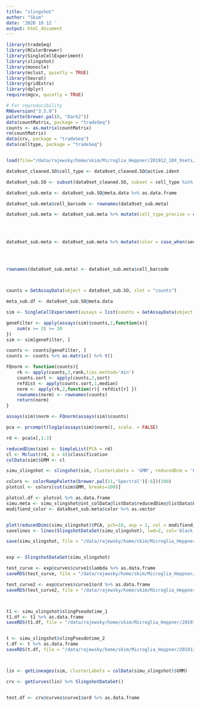 ```yaml
---
title: "slingshot"
author: "Skim"
date: '2020 10 12 '
output: html_document
---
```


```r
library(tradeSeq)
library(RColorBrewer)
library(SingleCellExperiment)
library(slingshot)
library(monocle)
library(mclust, quietly = TRUE)
library(Seurat)
library(gridExtra)
library(dplyr)
require(mgcv, quietly = TRUE)
```

```r
# For reproducibility
RNGversion("3.5.0")
palette(brewer.pal(8, "Dark2"))
data(countMatrix, package = "tradeSeq")
counts <- as.matrix(countMatrix)
rm(countMatrix)
data(crv, package = "tradeSeq")
data(celltype, package = "tradeSeq")


load(file="/data/rajewsky/home/skim/Microglia_Heppner/201912_10X_9sets/R_Scripts/20200210_figures_for_meeting_report_cleaned_Seurat_object_res0.8.Robj")

data9set_cleaned.SO$cell_type <- data9set_cleaned.SO@active.ident

data9set_sub.SO <- subset(data9set_cleaned.SO, subset = cell_type %in% c("Oligo", "OPC"))

data9set_sub.meta <- data9set_sub.SO@meta.data %>% as.data.frame

data9set_sub.meta$cell_barcode <- rownames(data9set_sub.meta)

data9set_sub.meta <- data9set_sub.meta %>% mutate(cell_type_precise = case_when(seurat_clusters %in% 6 ~ "MOL",
                                                                                            seurat_clusters %in% c(1,5) ~ "MFOL",
                                                                                            seurat_clusters %in% 12 ~ "OPC",
                                                                                            seurat_clusters %in% 38 ~ "NFOL"))

data9set_sub.meta <- data9set_sub.meta %>% mutate(color = case_when(seurat_clusters %in% 6 ~ "red",
                                                                                            seurat_clusters %in% c(1,5) ~ "orange",
                                                                                            seurat_clusters %in% 12 ~ "green",
                                                                                            seurat_clusters %in% 38 ~ "blue"))

rownames(data9set_sub.meta) <- data9set_sub.meta$cell_barcode



counts = GetAssayData(object = data9set_sub.SO, slot = "counts")

meta_sub.df <- data9set_sub.SO@meta.data

```



```r

sim <- SingleCellExperiment(assays = list(counts = GetAssayData(object = data9set_sub.SO, slot = "counts")))

geneFilter <- apply(assays(sim)$counts,1,function(x){
    sum(x >= 3) >= 10
})
sim <- sim[geneFilter, ]

counts <- counts[geneFilter, ] 
counts <- counts %>% as.matrix() %>% t()

FQnorm <- function(counts){
    rk <- apply(counts,2,rank,ties.method='min')
    counts.sort <- apply(counts,2,sort)
    refdist <- apply(counts.sort,1,median)
    norm <- apply(rk,2,function(r){ refdist[r] })
    rownames(norm) <- rownames(counts)
    return(norm)
}

assays(sim)$norm <- FQnorm(assays(sim)$counts)

pca <- prcomp(t(log1p(assays(sim)$norm)), scale. = FALSE)

```

```r
rd <- pca$x[,1:3]

reducedDims(sim) <- SimpleList(PCA = rd)
cl <- Mclust(rd, G = 4)$classification
colData(sim)$GMM <- cl

simu_slingshot <- slingshot(sim, clusterLabels = 'GMM', reducedDim = 'PCA')

colors <- colorRampPalette(brewer.pal(11,'Spectral')[-6])(100)
plotcol <- colors[cut(sim$GMM, breaks=100)]

plotcol.df <- plotcol %>% as.data.frame
simu.meta <- simu_slingshot@int_colData@listData$reducedDims@listData$PCA %>% as.data.frame
modifiend_color <- data9set_sub.meta$color %>% as.vector


plot(reducedDims(simu_slingshot)$PCA, pch=16, asp = 1, col = modifiend_color)
savelines <- lines(SlingshotDataSet(simu_slingshot), lwd=2, col='black')

save(simu_slingshot, file = "/data/rajewsky/home/skim/Microglia_Heppner/201912_10X_9sets/R_Scripts/20201012_slingshot_Test/simu_slingshot")


exp <- SlingshotDataSet(simu_slingshot)

test_curve <- exp@curves$curve1$lambda %>% as.data.frame
saveRDS(test_curve, file = "/data/rajewsky/home/skim/Microglia_Heppner/201912_10X_9sets/R_Scripts/20201012_slingshot_Test/curve1_lambda.txt")

test_curve2 <- exp@curves$curve1$ord %>% as.data.frame
saveRDS(test_curve2, file = "/data/rajewsky/home/skim/Microglia_Heppner/201912_10X_9sets/R_Scripts/20201012_slingshot_Test/curve1_ord.txt")



t1 <- simu_slingshot$slingPseudotime_1
t1.df <- t1 %>% as.data.frame
saveRDS(t1.df, file = "/data/rajewsky/home/skim/Microglia_Heppner/201912_10X_9sets/R_Scripts/20201012_slingshot_Test/slingPseudotime_1.txt")


t <- simu_slingshot$slingPseudotime_2
t.df <- t %>% as.data.frame
saveRDS(t.df, file = "/data/rajewsky/home/skim/Microglia_Heppner/201912_10X_9sets/R_Scripts/20201012_slingshot_Test/slingPseudotime_2.txt")



lin <- getLineages(sim, clusterLabels = colData(simu_slingshot)$GMM)

crv <- getCurves(lin) %>% SlingshotDataSet()


test.df <- crv@curves$curve1$ord %>% as.data.frame


```

